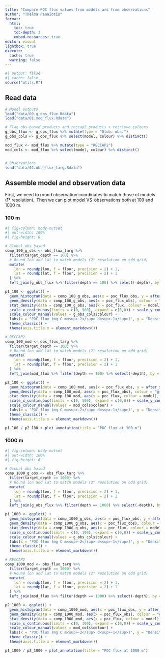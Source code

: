 ```yaml
---
title: "Compare POC flux values from models and from observations"
author: "Thelma Panaïotis"
format:
  html:
    toc: true
    toc-depth: 3
    embed-resources: true
editor: visual
lightbox: true
execute:
  cache: true
  warning: false
---
```


```r
#| output: false
#| cache: false
source("utils.R")
```

## Read data

```r
# Model outputs
load("data/00.g_obs_flux.Rdata")
load("data/01.mod_flux.Rdata")

# Flag obs-based products and reccap2 products + retrieve colours
g_obs_flux <- g_obs_flux %>% mutate(type = "Glob. obs.")
g_obs_cols <- g_obs_flux %>% select(model, colour) %>% distinct()

mod_flux <- mod_flux %>% mutate(type = "RECCAP2")
mod_cols <- mod_flux %>% select(model, colour) %>% distinct()


# Observations
load("data/02.obs_flux_targ.Rdata")
```

## Assemble model and observation data

First, we need to round observation coordinates to match those of models (1° resolution).  Then we can plot model VS  observations both at 100 and 1000 m.

### 100 m

```r
#| fig-column: body-outset
#| out-width: 100%
#| fig-height: 8

# Global obs based
comp_100_g_obs <- obs_flux_targ %>% 
  filter(target_depth == 100) %>% 
  # Round lon and lat to match models (2° resolution on odd grid)
  mutate(
    lon = roundp(lon, f = floor, precision = 2) + 1,
    lat = roundp(lat, f = floor, precision = 2) + 1
  ) %>% 
  left_join(g_obs_flux %>% filter(depth == 100) %>% select(-depth), by = join_by(lon, lat), relationship = "many-to-many") # allow multiple models to join with observation

p1_100 <- ggplot() +
  geom_histogram(data = comp_100_g_obs, aes(x = poc_flux_obs, y = after_stat(density)), fill = "grey80", colour = "white", binwidth = 10) +
  geom_density(data = comp_100_g_obs, aes(x = poc_flux_obs), colour = "grey80") +
  stat_density(data = comp_100_g_obs, aes(x = poc_flux, colour = model), adjust = 2, geom = "line", position = "identity") +
  scale_x_continuous(limits = c(0, 500), expand = c(0,0)) + scale_y_continuous(expand = c(0,0)) +
  scale_colour_manual(values = g_obs_cols$colour) +
  labs(x = "POC flux (mg C m<sup>-2</sup> d<sup>-1</sup>)", y = "Density", colour = "Model", title = "Glob. obs.") +
  theme_classic() +
  theme(axis.title.x = element_markdown())

# RECCAP2
comp_100_mod <- obs_flux_targ %>% 
  filter(target_depth == 100) %>% 
  # Round lon and lat to match models (2° resolution on odd grid)
  mutate(
    lon = roundp(lon, f = floor, precision = 2) + 1,
    lat = roundp(lat, f = floor, precision = 2) + 1
  ) %>% 
  left_join(mod_flux %>% filter(depth == 100) %>% select(-depth), by = join_by(lon, lat), relationship = "many-to-many") # allow multiple models to join with observation

p2_100 <- ggplot() +
  geom_histogram(data = comp_100_mod, aes(x = poc_flux_obs, y = after_stat(density)), fill = "grey80", colour = "white", binwidth = 10) +
  geom_density(data = comp_100_mod, aes(x = poc_flux_obs), colour = "grey80") +
  stat_density(data = comp_100_mod, aes(x = poc_flux, colour = model), adjust = 2, geom = "line", position = "identity") +
  scale_x_continuous(limits = c(0, 500), expand = c(0,0)) + scale_y_continuous(expand = c(0,0)) +
  scale_colour_manual(values = mod_cols$colour) +
  labs(x = "POC flux (mg C m<sup>-2</sup> d<sup>-1</sup>)", y = "Density", colour = "Model", title = "RECCAP2") +
  theme_classic() +
  theme(axis.title.x = element_markdown())

p1_100 / p2_100 + plot_annotation(title = "POC flux at 100 m")
```

### 1000 m

```r
#| fig-column: body-outset
#| out-width: 100%
#| fig-height: 6

# Global obs based
comp_1000_g_obs <- obs_flux_targ %>% 
  filter(target_depth == 1000) %>% 
  # Round lon and lat to match models (2° resolution on odd grid)
  mutate(
    lon = roundp(lon, f = floor, precision = 2) + 1,
    lat = roundp(lat, f = floor, precision = 2) + 1
  ) %>% 
  left_join(g_obs_flux %>% filter(depth == 1000) %>% select(-depth), by = join_by(lon, lat), relationship = "many-to-many") # allow multiple models to join with observation

p1_1000 <- ggplot() +
  geom_histogram(data = comp_1000_g_obs, aes(x = poc_flux_obs, y = after_stat(density)), fill = "grey80", colour = "white", binwidth = 2) +
  geom_density(data = comp_1000_g_obs, aes(x = poc_flux_obs), colour = "grey80") +
  stat_density(data = comp_1000_g_obs, aes(x = poc_flux, colour = model), adjust = 2, geom = "line", position = "identity") +
  scale_x_continuous(limits = c(0, 100), expand = c(0,0)) + scale_y_continuous(expand = c(0,0)) +
  scale_colour_manual(values = g_obs_cols$colour) +
  labs(x = "POC flux (mg C m<sup>-2</sup> d<sup>-1</sup>)", y = "Density", colour = "Model", title = "Glob. obs.") +
  theme_classic() +
  theme(axis.title.x = element_markdown())

# RECCAP2
comp_1000_mod <- obs_flux_targ %>% 
  filter(target_depth == 1000) %>% 
  # Round lon and lat to match models (2° resolution on odd grid)
  mutate(
    lon = roundp(lon, f = floor, precision = 2) + 1,
    lat = roundp(lat, f = floor, precision = 2) + 1
  ) %>% 
  left_join(mod_flux %>% filter(depth == 1000) %>% select(-depth), by = join_by(lon, lat), relationship = "many-to-many") # allow multiple models to join with observation

p2_1000 <- ggplot() +
  geom_histogram(data = comp_1000_mod, aes(x = poc_flux_obs, y = after_stat(density)), fill = "grey80", colour = "white", binwidth = 2) +
  geom_density(data = comp_1000_mod, aes(x = poc_flux_obs), colour = "grey80") +
  stat_density(data = comp_1000_mod, aes(x = poc_flux, colour = model), adjust = 2, geom = "line", position = "identity") +
  scale_x_continuous(limits = c(0, 100), expand = c(0,0)) + scale_y_continuous(expand = c(0,0)) +
  scale_colour_manual(values = mod_cols$colour) +
  labs(x = "POC flux (mg C m<sup>-2</sup> d<sup>-1</sup>)", y = "Density", colour = "Model", title = "RECCAP2") +
  theme_classic() +
  theme(axis.title.x = element_markdown())

p1_1000 / p2_1000 + plot_annotation(title = "POC flux at 1000 m")
```
